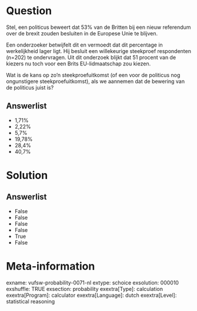 Question
========
Stel, een politicus beweert dat 53% van de Britten bij een nieuw
referendum over de brexit zouden besluiten in de Europese Unie te
blijven.  
  
Een onderzoeker betwijfelt dit en vermoedt dat dit percentage in
werkelijkheid lager ligt. Hij besluit een willekeurige steekproef
respondenten (n=202) te ondervragen. Uit dit onderzoek blijkt dat 51
procent van de kiezers nu toch voor een Brits EU-lidmaatschap zou
kiezen.  
  
Wat is de kans op zo’n steekproefuitkomst (of een voor de politicus nog
ongunstigere steekproefuitkomst), als we aannemen dat de bewering van de
politicus juist is?

Answerlist
----------
* 1,71%
* 2,22%
* 5,7%
* 19,78%
* 28,4%
* 40,7%

Solution
========










Answerlist
----------
* False
* False
* False
* False
* True
* False

Meta-information
================
exname: vufsw-probability-0071-nl
extype: schoice
exsolution: 000010
exshuffle: TRUE
exsection: probability
exextra[Type]: calculation
exextra[Program]: calculator
exextra[Language]: dutch
exextra[Level]: statistical reasoning


